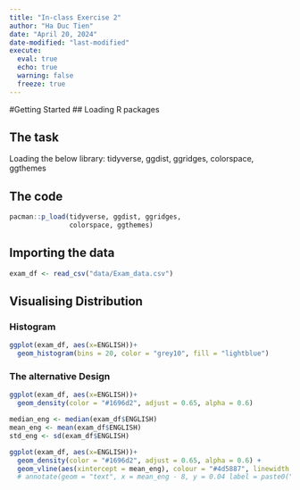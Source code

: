 ```yaml
---
title: "In-class Exercise 2"
author: "Ha Duc Tien"
date: "April 20, 2024"
date-modified: "last-modified"
execute: 
  eval: true
  echo: true
  warning: false
  freeze: true
---
```


#Getting Started \## Loading R packages

::: panel-tabset
## The task

Loading the below library: tidyverse, ggdist, ggridges, colorspace, ggthemes

## The code

```r
pacman::p_load(tidyverse, ggdist, ggridges,
               colorspace, ggthemes)
```
:::

## Importing the data

```r
exam_df <- read_csv("data/Exam_data.csv")
```

## Visualising Distribution

### Histogram

```r
ggplot(exam_df, aes(x=ENGLISH))+
  geom_histogram(bins = 20, color = "grey10", fill = "lightblue")
```

### The alternative Design

```r
ggplot(exam_df, aes(x=ENGLISH))+
  geom_density(color = "#1696d2", adjust = 0.65, alpha = 0.6)
```

```r

median_eng <- median(exam_df$ENGLISH)
mean_eng <- mean(exam_df$ENGLISH)
std_eng <- sd(exam_df$ENGLISH)

ggplot(exam_df, aes(x=ENGLISH))+
  geom_density(color = "#1696d2", adjust = 0.65, alpha = 0.6) +
  geom_vline(aes(xintercept = mean_eng), colour = "#4d5887", linewidth = 0.6, linetype = "dashed")
  # annotate(geom = "text", x = mean_eng - 8, y = 0.04 label = paste0("Mean ENGLISH: ", round((mean_eng),2)))

```
